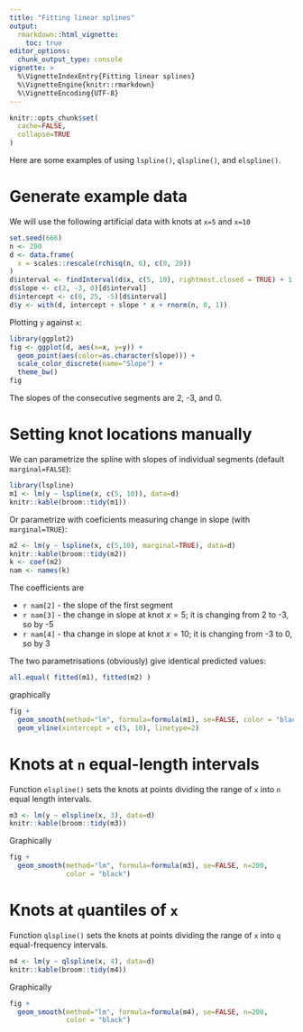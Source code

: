 ```yaml
---
title: "Fitting linear splines"
output: 
  rmarkdown::html_vignette:
    toc: true
editor_options: 
  chunk_output_type: console
vignette: >
  %\VignetteIndexEntry{Fitting linear splines}
  %\VignetteEngine{knitr::rmarkdown}
  %\VignetteEncoding{UTF-8}
---
```


```r
knitr::opts_chunk$set(
  cache=FALSE,
  collapse=TRUE
)
```


Here are some examples of using `lspline()`, `qlspline()`, and `elspline()`.


# Generate example data

We will use the following artificial data with knots at `x=5` and `x=10`

```r
set.seed(666)
n <- 200
d <- data.frame(
  x = scales::rescale(rchisq(n, 6), c(0, 20))
)
d$interval <- findInterval(d$x, c(5, 10), rightmost.closed = TRUE) + 1
d$slope <- c(2, -3, 0)[d$interval]
d$intercept <- c(0, 25, -5)[d$interval]
d$y <- with(d, intercept + slope * x + rnorm(n, 0, 1))
```

Plotting `y` against `x`:

```r
library(ggplot2)
fig <- ggplot(d, aes(x=x, y=y)) + 
  geom_point(aes(color=as.character(slope))) +
  scale_color_discrete(name="Slope") +
  theme_bw()
fig
```

The slopes of the consecutive segments are 2, -3, and 0.




# Setting knot locations manually

We can parametrize the spline with slopes of individual segments (default `marginal=FALSE`):

```r
library(lspline)
m1 <- lm(y ~ lspline(x, c(5, 10)), data=d)
knitr::kable(broom::tidy(m1))
```

Or parametrize with coeficients measuring change in slope (with `marginal=TRUE`):

```r
m2 <- lm(y ~ lspline(x, c(5,10), marginal=TRUE), data=d)
knitr::kable(broom::tidy(m2))
k <- coef(m2)
nam <- names(k)
```

The coefficients are

- ``r nam[2]`` - the slope of the first segment
- ``r nam[3]`` - the change in slope at knot $x=5$; it is changing from 2 to -3, so by -5
- ``r nam[4]`` - tha change in slope at knot $x=10$; it is changing from -3 to 0, so by 3

The two parametrisations (obviously) give identical predicted values:

```r
all.equal( fitted(m1), fitted(m2) )
```

graphically

```r
fig +
  geom_smooth(method="lm", formula=formula(m1), se=FALSE, color = "black") +
  geom_vline(xintercept = c(5, 10), linetype=2)
```




# Knots at `n` equal-length intervals

Function `elspline()` sets the knots at points dividing the range of `x` into `n` equal length intervals.

```r
m3 <- lm(y ~ elspline(x, 3), data=d)
knitr::kable(broom::tidy(m3))
```

Graphically

```r
fig +
  geom_smooth(method="lm", formula=formula(m3), se=FALSE, n=200,
              color = "black")
```




# Knots at `q`uantiles of `x`

Function `qlspline()` sets the knots at points dividing the range of `x` into `q` equal-frequency intervals.

```r
m4 <- lm(y ~ qlspline(x, 4), data=d)
knitr::kable(broom::tidy(m4))
```

Graphically

```r
fig +
  geom_smooth(method="lm", formula=formula(m4), se=FALSE, n=200, 
              color = "black")
```
